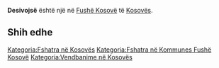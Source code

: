 {{Fshat në 
 | Emri                = Desivojsë
 | EmriAlt                = 
 | NAME_SHORT_FORM=      
 | NAME_GENERIC=      
 | NAME_SORT_NAME_RO=      DESIVOJSE
 | FULL_NAME_RO = Desivojsë
 | FULL_NAME_ND_RO=Desivojse
 | SORT_NAME_RG=DESIVOJSE
 | FULL_NAME_RG=Desivojsë
 | FULL_NAME_ND_RG=Desivojse
 | SRP_NAME_SHORT_FORM=      
 | SRP_NAME_GENERIC=      
 | SRP_NAME_SORT_NAME_RO=      
 | SRP_FULL_NAME_RO = 
 | SRP_FULL_NAME_ND_RO=
 | SRP_SORT_NAME_RG=
 | SRP_FULL_NAME_RG=
 | SRP_FULL_NAME_ND_RG=
 | Emri (Rasa dhanore) = 
 | Figura              = 
 | Shteti              = Kosovo
 | Komuna              = Fushë Kosovë
 | Kodi postar         = 
 | Sipërfaqja          = 

 | Popullsia           = 

 | Regj. i popullsisë  = 
 | Dend. e popullsisë  = 
 | Faqja zyrtare       = 
 <!--- Koordinatat ----> 
 | Gjerësia            = 42.658889
 | Gjatësia            = 21.739167
 | Lartësia            = 
}}
'''Desivojsë''' është një [[]] në [[Fushë Kosovë]] të [[Kosovës]].

<!-- == Gjeografia == -->
<!-- == Historia == -->
<!-- == Demografia == -->
== Shih edhe ==
{{Komuna Fushë Kosovë}}
{{Kosovo-Administrata-Cung}}

[[Kategoria:Fshatra në Kosovës]]
[[Kategoria:Fshatra në Kommunes Fushë Kosovë]]
[[Kategoria:Vendbanime në Kosovës]]